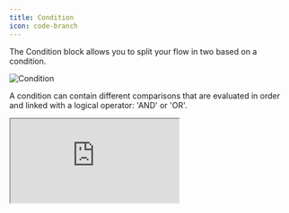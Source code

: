```yaml
---
title: Condition
icon: code-branch
---
```


The Condition block allows you to split your flow in two based on a condition.

<Frame caption='This can be translated to: "If Score is greater than 20 then go to this path. Otherwise, go to the other path."'>
  <img src="/images/blocks/logic/condition.png" alt="Condition" />
</Frame>

A condition can contain different comparisons that are evaluated in order and linked with a logical operator: 'AND' or 'OR'.

<div className="relative" style={{ paddingBottom: '64.5933014354067%' }}>
  <iframe
    src="https://www.youtube.com/embed/47KyLHzdpnY"
    allowFullScreen
    className="absolute top-0 left-0 w-full h-full"
  />
</div>

## Operators

<ResponseField name="Equal to">
  Will match if the provided value is strictly equal to the value.
</ResponseField>

<ResponseField name="Not equal">
  Will match if the provided value is not equal to the value.
</ResponseField>

<ResponseField name="Contains">
  Will match if the provided value contains the value. If a list is provided, it
  will match if the list has at least one element in common with the value.
</ResponseField>

<ResponseField name="Does not contain">
  Same as `Contains` but will match the inverse.
</ResponseField>

<ResponseField name="Greater than">
  Will match if the provided value is greater or equal than the value. If the
  variable you provided is a list, it will execute the condition on the length
  of the list.
</ResponseField>

<Frame>
  <img src="/images/blocks/logic/length-check.png" alt="Condition" />
</Frame>

<ResponseField name="Less than">
  Will match if the provided value is less or equal than the value. If the
  variable you provided is a list, it will execute the condition on the length
  of the list.
</ResponseField>

<ResponseField name="Is set">
  Will match if the provided value is not null or undefined and not an empty
  string.
</ResponseField>

<ResponseField name="Is empty">
  Will match if the provided value is null, undefined, or an empty string.
</ResponseField>

<ResponseField name="Starts with">
  Will match if the provided value starts with the value.
</ResponseField>

<ResponseField name="Ends with">
  Will match if the provided value ends with the value.
</ResponseField>

<ResponseField name="Matches regex">
Value should start and end with `/` and contain a valid regex pattern.

Example:

- `/^hello$/` will match if the string is strictly equal to "hello".
- `/hello/` will match if the string contains "hello". Like "hello world".
- `/hello/i` will match if the string contains "hello" case-insensitive. Like "Hello world".
- `/[0-9]+/` will match if the string contains one or more digits. Like "123".

</ResponseField>

<ResponseField name="Does not match regex">
  Same as `Matches regex` but will match if the provided value does not match
  the regex pattern.
</ResponseField>
